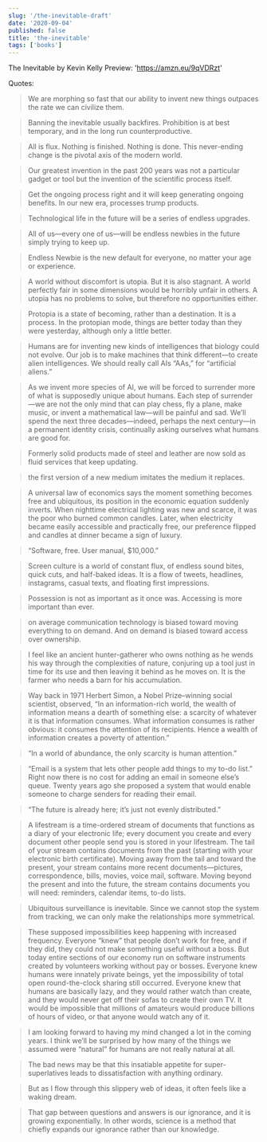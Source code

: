 ```yaml
---
slug: '/the-inevitable-draft'
date: '2020-09-04'
published: false
title: 'the-inevitable'
tags: ['books']
---
```


The Inevitable
by Kevin Kelly
Preview: 'https://amzn.eu/9qVDRzt'

Quotes:

> We are morphing so fast that our ability to invent new things outpaces the rate we can civilize them.

> Banning the inevitable usually backfires. Prohibition is at best temporary, and in the long run counterproductive.

> All is flux. Nothing is finished. Nothing is done. This never-ending change is the pivotal axis of the modern world.

> Our greatest invention in the past 200 years was not a particular gadget or tool but the invention of the scientific process itself.

> Get the ongoing process right and it will keep generating ongoing benefits. In our new era, processes trump products.

> Technological life in the future will be a series of endless upgrades.

> All of us—every one of us—will be endless newbies in the future simply trying to keep up.

> Endless Newbie is the new default for everyone, no matter your age or experience.

> A world without discomfort is utopia. But it is also stagnant. A world perfectly fair in some dimensions would be horribly unfair in others. A utopia has no problems to solve, but therefore no opportunities either.

> Protopia is a state of becoming, rather than a destination. It is a process. In the protopian mode, things are better today than they were yesterday, although only a little better.

> Humans are for inventing new kinds of intelligences that biology could not evolve. Our job is to make machines that think different—to create alien intelligences. We should really call AIs “AAs,” for “artificial aliens.”

> As we invent more species of AI, we will be forced to surrender more of what is supposedly unique about humans. Each step of surrender—we are not the only mind that can play chess, fly a plane, make music, or invent a mathematical law—will be painful and sad. We’ll spend the next three decades—indeed, perhaps the next century—in a permanent identity crisis, continually asking ourselves what humans are good for.

> Formerly solid products made of steel and leather are now sold as fluid services that keep updating.

> the first version of a new medium imitates the medium it replaces.

> A universal law of economics says the moment something becomes free and ubiquitous, its position in the economic equation suddenly inverts. When nighttime electrical lighting was new and scarce, it was the poor who burned common candles. Later, when electricity became easily accessible and practically free, our preference flipped and candles at dinner became a sign of luxury.

> “Software, free. User manual, \$10,000.”

> Screen culture is a world of constant flux, of endless sound bites, quick cuts, and half-baked ideas. It is a flow of tweets, headlines, instagrams, casual texts, and floating first impressions.

> Possession is not as important as it once was. Accessing is more important than ever.

> on average communication technology is biased toward moving everything to on demand. And on demand is biased toward access over ownership.

> I feel like an ancient hunter-gatherer who owns nothing as he wends his way through the complexities of nature, conjuring up a tool just in time for its use and then leaving it behind as he moves on. It is the farmer who needs a barn for his accumulation.

> Way back in 1971 Herbert Simon, a Nobel Prize–winning social scientist, observed, “In an information-rich world, the wealth of information means a dearth of something else: a scarcity of whatever it is that information consumes. What information consumes is rather obvious: it consumes the attention of its recipients. Hence a wealth of information creates a poverty of attention.”

> “In a world of abundance, the only scarcity is human attention.”

> “Email is a system that lets other people add things to my to-do list.” Right now there is no cost for adding an email in someone else’s queue. Twenty years ago she proposed a system that would enable someone to charge senders for reading their email.

> “The future is already here; it’s just not evenly distributed.”

> A lifestream is a time-ordered stream of documents that functions as a diary of your electronic life; every document you create and every document other people send you is stored in your lifestream. The tail of your stream contains documents from the past (starting with your electronic birth certificate). Moving away from the tail and toward the present, your stream contains more recent documents—pictures, correspondence, bills, movies, voice mail, software. Moving beyond the present and into the future, the stream contains documents you will need: reminders, calendar items, to-do lists.

> Ubiquitous surveillance is inevitable. Since we cannot stop the system from tracking, we can only make the relationships more symmetrical.

> These supposed impossibilities keep happening with increased frequency. Everyone “knew” that people don’t work for free, and if they did, they could not make something useful without a boss. But today entire sections of our economy run on software instruments created by volunteers working without pay or bosses. Everyone knew humans were innately private beings, yet the impossibility of total open round-the-clock sharing still occurred. Everyone knew that humans are basically lazy, and they would rather watch than create, and they would never get off their sofas to create their own TV. It would be impossible that millions of amateurs would produce billions of hours of video, or that anyone would watch any of it.

> I am looking forward to having my mind changed a lot in the coming years. I think we’ll be surprised by how many of the things we assumed were “natural” for humans are not really natural at all.

> The bad news may be that this insatiable appetite for super-superlatives leads to dissatisfaction with anything ordinary.

> But as I flow through this slippery web of ideas, it often feels like a waking dream.

> That gap between questions and answers is our ignorance, and it is growing exponentially. In other words, science is a method that chiefly expands our ignorance rather than our knowledge.
